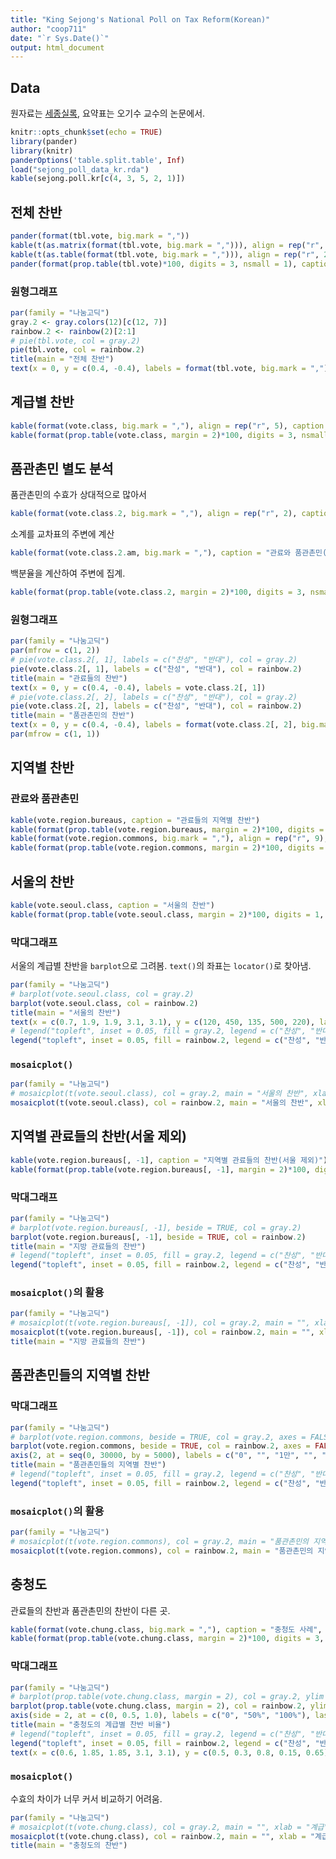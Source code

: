 ```yaml
---
title: "King Sejong's National Poll on Tax Reform(Korean)"
author: "coop711"
date: "`r Sys.Date()`"
output: html_document
---
```


## Data 

원자료는 [세종실록](http://sillok.history.go.kr/id/kda_11208010_005), 요약표는 오기수 교수의 논문에서.

```r
knitr::opts_chunk$set(echo = TRUE)
library(pander)
library(knitr)
panderOptions('table.split.table', Inf)
load("sejong_poll_data_kr.rda")
kable(sejong.poll.kr[c(4, 3, 5, 2, 1)])
```

## 전체 찬반

```r
pander(format(tbl.vote, big.mark = ","))
kable(t(as.matrix(format(tbl.vote, big.mark = ","))), align = rep("r", 2))
kable(t(as.table(format(tbl.vote, big.mark = ","))), align = rep("r", 2))
pander(format(prop.table(tbl.vote)*100, digits = 3, nsmall = 1), caption = "전체 찬반(%)")
```

### 원형그래프

```r
par(family = "나눔고딕")
gray.2 <- gray.colors(12)[c(12, 7)]
rainbow.2 <- rainbow(2)[2:1]
# pie(tbl.vote, col = gray.2)
pie(tbl.vote, col = rainbow.2)
title(main = "전체 찬반")
text(x = 0, y = c(0.4, -0.4), labels = format(tbl.vote, big.mark = ","))
```

## 계급별 찬반

```r
kable(format(vote.class, big.mark = ","), align = rep("r", 5), caption = "계급별 찬반")
kable(format(prop.table(vote.class, margin = 2)*100, digits = 3, nsmall = 1), align = rep("r", 5), caption = "계급별 찬반(%)")
```

## 품관촌민 별도 분석

품관촌민의 수효가 상대적으로 많아서

```r
kable(format(vote.class.2, big.mark = ","), align = rep("r", 2), caption = "품관촌민")
```

소계를 교차표의 주변에 계산

```r
kable(format(vote.class.2.am, big.mark = ","), caption = "관료와 품관촌민(소계)", align = rep("r", 3))
```

백분율을 계산하여 주변에 집계. 

```r
kable(format(prop.table(vote.class.2, margin = 2)*100, digits = 3, nsmall = 1), caption = "관료와 품관촌민(%)", align = rep("r", 3))
```

### 원형그래프

```r
par(family = "나눔고딕")
par(mfrow = c(1, 2))
# pie(vote.class.2[, 1], labels = c("찬성", "반대"), col = gray.2)
pie(vote.class.2[, 1], labels = c("찬성", "반대"), col = rainbow.2)
title(main = "관료들의 찬반")
text(x = 0, y = c(0.4, -0.4), labels = vote.class.2[, 1])
# pie(vote.class.2[, 2], labels = c("찬성", "반대"), col = gray.2)
pie(vote.class.2[, 2], labels = c("찬성", "반대"), col = rainbow.2)
title(main = "품관촌민의 찬반")
text(x = 0, y = c(0.4, -0.4), labels = format(vote.class.2[, 2], big.mark = ","))
par(mfrow = c(1, 1))
```

## 지역별 찬반

### 관료와 품관촌민

```r
kable(vote.region.bureaus, caption = "관료들의 지역별 찬반")
kable(format(prop.table(vote.region.bureaus, margin = 2)*100, digits = 3, nsmall = 1), align = rep("r", 9), caption = "관료들의 지역별 찬반(%)")
kable(format(vote.region.commons, big.mark = ","), align = rep("r", 9), caption = "품관촌민들의 지역별 찬반")
kable(format(prop.table(vote.region.commons, margin = 2)*100, digits = 1, nsmall = 1), align = rep("r", 9), caption = "품관촌민들의 지역별 찬반(%)")
```

## 서울의 찬반

```r
kable(vote.seoul.class, caption = "서울의 찬반")
kable(format(prop.table(vote.seoul.class, margin = 2)*100, digits = 1, nsmall = 1), align = rep("r", 3), caption = "서울의 찬반(%)")
```

### 막대그래프

서울의 계급별 찬반을 `barplot`으로 그려봄. `text()`의 좌표는 `locator()`로 찾아냄.

```r
par(family = "나눔고딕")
# barplot(vote.seoul.class, col = gray.2)
barplot(vote.seoul.class, col = rainbow.2)
title(main = "서울의 찬반")
text(x = c(0.7, 1.9, 1.9, 3.1, 3.1), y = c(120, 450, 135, 500, 220), labels = c("194","393", "259", "117", "443"))
# legend("topleft", inset = 0.05, fill = gray.2, legend = c("찬성", "반대"))
legend("topleft", inset = 0.05, fill = rainbow.2, legend = c("찬성", "반대"))
```

### `mosaicplot()`

```r
par(family = "나눔고딕")
# mosaicplot(t(vote.seoul.class), col = gray.2, main = "서울의 찬반", xlab = "계급" , ylab ="찬반")
mosaicplot(t(vote.seoul.class), col = rainbow.2, main = "서울의 찬반", xlab = "계급" , ylab ="찬반")
```

## 지역별 관료들의 찬반(서울 제외)


```r
kable(vote.region.bureaus[, -1], caption = "지역별 관료들의 찬반(서울 제외)")
kable(format(prop.table(vote.region.bureaus[, -1], margin = 2)*100, digits = 1, nsmall = 1), align = rep("r", 3), caption = "지역별 관료들의 찬반(서울 제외, %)")
```

### 막대그래프

```r
par(family = "나눔고딕")
# barplot(vote.region.bureaus[, -1], beside = TRUE, col = gray.2)
barplot(vote.region.bureaus[, -1], beside = TRUE, col = rainbow.2)
title(main = "지방 관료들의 찬반")
# legend("topleft", inset = 0.05, fill = gray.2, legend = c("찬성", "반대"))
legend("topleft", inset = 0.05, fill = rainbow.2, legend = c("찬성", "반대"))
```

### `mosaicplot()`의 활용

```r
par(family = "나눔고딕")
# mosaicplot(t(vote.region.bureaus[, -1]), col = gray.2, main = "", xlab = "계급", ylab = "찬반")
mosaicplot(t(vote.region.bureaus[, -1]), col = rainbow.2, main = "", xlab = "계급", ylab = "찬반")
title(main = "지방 관료들의 찬반")
```

## 품관촌민들의 지역별 찬반

### 막대그래프

```r
par(family = "나눔고딕")
# barplot(vote.region.commons, beside = TRUE, col = gray.2, axes = FALSE)
barplot(vote.region.commons, beside = TRUE, col = rainbow.2, axes = FALSE)
axis(2, at = seq(0, 30000, by = 5000), labels = c("0", "", "1만", "", "2만", "", "3만"), las = 1)
title(main = "품관촌민들의 지역별 찬반")
# legend("topleft", inset = 0.05, fill = gray.2, legend = c("찬성", "반대"))
legend("topleft", inset = 0.05, fill = rainbow.2, legend = c("찬성", "반대"))
```

### `mosaicplot()`의 활용

```r
par(family = "나눔고딕")
# mosaicplot(t(vote.region.commons), col = gray.2, main = "품관촌민의 지역별 찬반", xlab = "지역", ylab = "찬반")
mosaicplot(t(vote.region.commons), col = rainbow.2, main = "품관촌민의 지역별 찬반", xlab = "지역", ylab = "찬반")
```

## 충청도

관료들의 찬반과 품관촌민의 찬반이 다른 곳.

```r
kable(format(vote.chung.class, big.mark = ","), caption = "충청도 사례", align = "r")
kable(format(prop.table(vote.chung.class, margin = 2)*100, digits = 3, nsmall = 1), caption = "충청도 사례", align = "r")
```

### 막대그래프

```r
par(family = "나눔고딕")
# barplot(prop.table(vote.chung.class, margin = 2), col = gray.2, ylim = c(0,  1.5), axes = FALSE)
barplot(prop.table(vote.chung.class, margin = 2), col = rainbow.2, ylim = c(0,  1.5), axes = FALSE)
axis(side = 2, at = c(0, 0.5, 1.0), labels = c("0", "50%", "100%"), las = 1)
title(main = "충청도의 계급별 찬반 비율")
# legend("topleft", inset = 0.05, fill = gray.2, legend = c("찬성", "반대"))
legend("topleft", inset = 0.05, fill = rainbow.2, legend = c("찬성", "반대"))
text(x = c(0.6, 1.85, 1.85, 3.1, 3.1), y = c(0.5, 0.3, 0.8, 0.15, 0.65), labels = format(c(2, 35, 26, 6982, 14013), big.mark = ","))
```

### `mosaicplot()`

수효의 차이가 너무 커서 비교하기 어려움.

```r
par(family = "나눔고딕")
# mosaicplot(t(vote.chung.class), col = gray.2, main = "", xlab = "계급", ylab = "찬반")
mosaicplot(t(vote.chung.class), col = rainbow.2, main = "", xlab = "계급", ylab = "찬반")
title(main = "충청도의 찬반")
```




